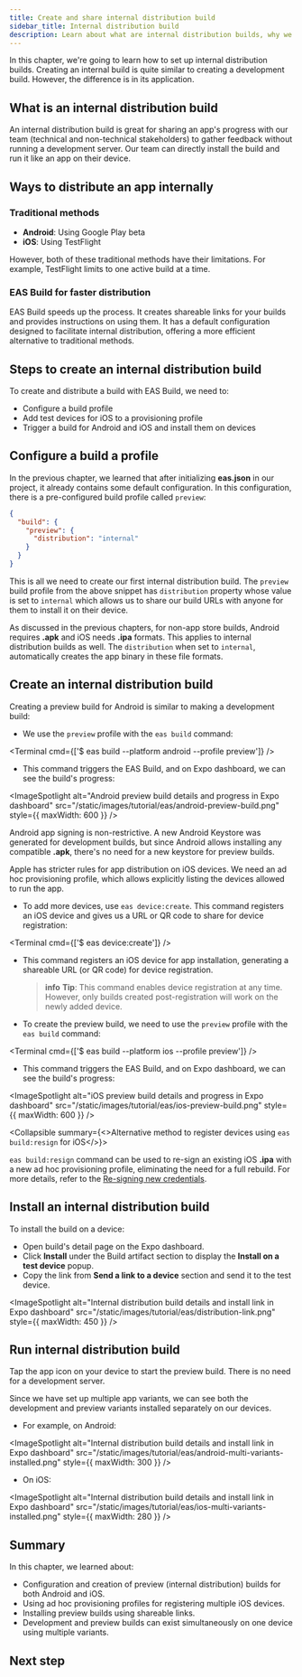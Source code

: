 ```yaml
---
title: Create and share internal distribution build
sidebar_title: Internal distribution build
description: Learn about what are internal distribution builds, why we need them, and how to create them.
---
```



In this chapter, we're going to learn how to set up internal distribution builds. Creating an internal build is quite similar to creating a development build. However, the difference is in its application.

## What is an internal distribution build

An internal distribution build is great for sharing an app's progress with our team (technical and non-technical stakeholders) to gather feedback without running a development server. Our team can directly install the build and run it like an app on their device.

## Ways to distribute an app internally

### Traditional methods

- **Android**: Using Google Play beta
- **iOS**: Using TestFlight

However, both of these traditional methods have their limitations. For example, TestFlight limits to one active build at a time.

### EAS Build for faster distribution

EAS Build speeds up the process. It creates shareable links for your builds and provides instructions on using them. It has a default configuration designed to facilitate internal distribution, offering a more efficient alternative to traditional methods.

## Steps to create an internal distribution build

To create and distribute a build with EAS Build, we need to:

- Configure a build profile
- Add test devices for iOS to a provisioning profile
- Trigger a build for Android and iOS and install them on devices

<Step label="1">

## Configure a build a profile

In the previous chapter, we learned that after initializing **eas.json** in our project, it already contains some default configuration. In this configuration, there is a pre-configured build profile called `preview`:

```json eas.json
{
  "build": {
    "preview": {
      "distribution": "internal"
    }
  }
}
```

This is all we need to create our first internal distribution build. The `preview` build profile from the above snippet has `distribution` property whose value is set to `internal` which allows us to share our build URLs with anyone for them to install it on their device.

As discussed in the previous chapters, for non-app store builds, Android requires **.apk** and iOS needs **.ipa** formats. This applies to internal distribution builds as well. The `distribution` when set to `internal`, automatically creates the app binary in these file formats.

</Step>

<Step label="2">

## Create an internal distribution build

<Tabs>

<Tab label="Android">

Creating a preview build for Android is similar to making a development build:

- We use the `preview` profile with the `eas build` command:

<Terminal cmd={['$ eas build --platform android --profile preview']} />

- This command triggers the EAS Build, and on Expo dashboard, we can see the build's progress:

<ImageSpotlight
  alt="Android preview build details and progress in Expo dashboard"
  src="/static/images/tutorial/eas/android-preview-build.png"
  style={{ maxWidth: 600 }}
/>

<Collapsible summary="Android app signing credentials">

Android app signing is non-restrictive. A new Android Keystore was generated for development builds, but since Android allows installing any compatible **.apk**, there's no need for a new keystore for preview builds.

</Collapsible>

</Tab>

<Tab label="iOS">

Apple has stricter rules for app distribution on iOS devices. We need an ad hoc provisioning profile, which allows explicitly listing the devices allowed to run the app.

- To add more devices, use `eas device:create`. This command registers an iOS device and gives us a URL or QR code to share for device registration:

<Terminal cmd={['$ eas device:create']} />

- This command registers an iOS device for app installation, generating a shareable URL (or QR code) for device registration.

  > **info** **Tip**: This command enables device registration at any time. However, only builds created post-registration will work on the newly added device.

- To create the preview build, we need to use the `preview` profile with the `eas build` command:

<Terminal cmd={['$ eas build --platform ios --profile preview']} />

- This command triggers the EAS Build, and on Expo dashboard, we can see the build's progress:

<ImageSpotlight
  alt="iOS preview build details and progress in Expo dashboard"
  src="/static/images/tutorial/eas/ios-preview-build.png"
  style={{ maxWidth: 600 }}
/>

<Collapsible summary={<>Alternative method to register devices using <CODE>eas build:resign</CODE> for iOS</>}>

`eas build:resign` command can be used to re-sign an existing iOS **.ipa** with a new ad hoc provisioning profile, eliminating the need for a full rebuild. For more details, refer to the [Re-signing new credentials](/app-signing/app-credentials/#re-signing-new-credentials).

</Collapsible>

</Tab>

</Tabs>

</Step>

<Step label="3">

## Install an internal distribution build

To install the build on a device:

- Open build's detail page on the Expo dashboard.
- Click **Install** under the Build artifact section to display the **Install on a test device** popup.
- Copy the link from **Send a link to a device** section and send it to the test device.

<ImageSpotlight
  alt="Internal distribution build details and install link in Expo dashboard"
  src="/static/images/tutorial/eas/distribution-link.png"
  style={{ maxWidth: 450 }}
/>

</Step>

<Step label="4">

## Run internal distribution build

Tap the app icon on your device to start the preview build. There is no need for a development server.

Since we have set up multiple app variants, we can see both the development and preview variants installed separately on our devices.

- For example, on Android:

<ImageSpotlight
  alt="Internal distribution build details and install link in Expo dashboard"
  src="/static/images/tutorial/eas/android-multi-variants-installed.png"
  style={{ maxWidth: 300 }}
/>

- On iOS:

<ImageSpotlight
  alt="Internal distribution build details and install link in Expo dashboard"
  src="/static/images/tutorial/eas/ios-multi-variants-installed.png"
  style={{ maxWidth: 280 }}
/>

</Step>

## Summary

In this chapter, we learned about:

- Configuration and creation of preview (internal distribution) builds for both Android and iOS.
- Using ad hoc provisioning profiles for registering multiple iOS devices.
- Installing preview builds using shareable links.
- Development and preview builds can exist simultaneously on one device using multiple variants.

## Next step

<BoxLink
  title="Manage different app versions"
  Icon={BookOpen02Icon}
  description="In the next chapter, learn about developer-facing and user-facing app versions and how to manage them automatically.."
  href="/tutorial/eas/manage-app-versions/"
/>
